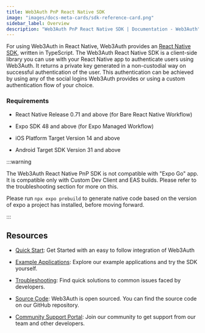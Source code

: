 ```yaml
---
title: Web3Auth PnP React Native SDK
image: "images/docs-meta-cards/sdk-reference-card.png"
sidebar_label: Overview
description: "Web3Auth PnP React Native SDK | Documentation - Web3Auth"
---
```


For using Web3Auth in React Native, Web3Auth provides an
[React Native SDK](https://github.com/Web3Auth/web3auth-react-native-sdk), written in TypeScript.
The Web3Auth React Native SDK is a client-side library you can use with your React Native app to
authenticate users using Web3Auth. It returns a private key generated in a non-custodial way on
successful authentication of the user. This authentication can be achieved by using any of the
social logins Web3Auth provides or using a custom authentication flow of your choice.

### Requirements

- React Native Release 0.71 and above (for Bare React Native Workflow)

- Expo SDK 48 and above (for Expo Managed Workflow)

- iOS Platform Target Version 14 and above

- Android Target SDK Version 31 and above

:::warning

The Web3Auth React Native PnP SDK is not compatible with "Expo Go" app. It is compatible only with
Custom Dev Client and EAS builds. Please refer to the troubleshooting section for more on this.

Please run `npx expo prebuild` to generate native code based on the version of expo a project has
installed, before moving forward.

:::

## Resources

- [Quick Start](/quick-start?product=PNP&sdk=PNP_REACT_NATIVE&framework=IOS&stepIndex=0): Get
  Started with an easy to follow integration of Web3Auth

- [Example Applications](/examples?product=Plug+and+Play&sdk=Plug+and+Play+React+Native+SDK):
  Explore our example applications and try the SDK yourself.

- [Troubleshooting](/troubleshooting): Find quick solutions to common issues faced by developers.

- [Source Code](https://github.com/Web3Auth/web3auth-react-native-sdk/): Web3Auth is open sourced.
  You can find the source code on our GitHub repository.

- [Community Support Portal](https://web3auth.io/community/c/help-pnp/pnp-rn/19): Join our community
  to get support from our team and other developers.
